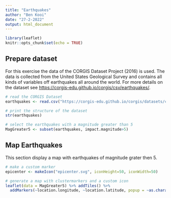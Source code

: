 ```yaml
---
title: "Earthquakes"
author: "Ben Kooi"
date: "27-2-2022"
output: html_document
---
```


```r
library(leaflet)
knitr::opts_chunk$set(echo = TRUE)
```

## Prepare dataset

For this exercise the data of the CORGIS Dataset Project (2016) is used. The data is collected from the United States Geological Survey and contains all kinds of variables off earthquakes all around the world. For more details on the dataset see <https://corgis-edu.github.io/corgis/csv/earthquakes/>.

```r
# read the CORGIS Dataset
earthquakes <- read.csv("https://corgis-edu.github.io/corgis/datasets/csv/earthquakes/earthquakes.csv")

# print the structure of the dataset
str(earthquakes)

# select the earthquakes with a magnitude greater than 5
MagGreater5 <- subset(earthquakes, impact.magnitude>5)

```

## Map Earthquakes

This section display a map with earthquakes of magnitude grater then 5.

```r
# make a custom marker
epicenter <- makeIcon("epicenter.svg", iconHeight=50, iconWidth=50)

# generate a map with clustermarkers and a custom icon
leaflet(data = MagGreater5) %>% addTiles() %>%
  addMarkers(~location.longitude, ~location.latitude, popup = ~as.character(location.full), label = ~as.character(impact.magnitude), icon = epicenter, clusterOptions = markerClusterOptions()) 
```


